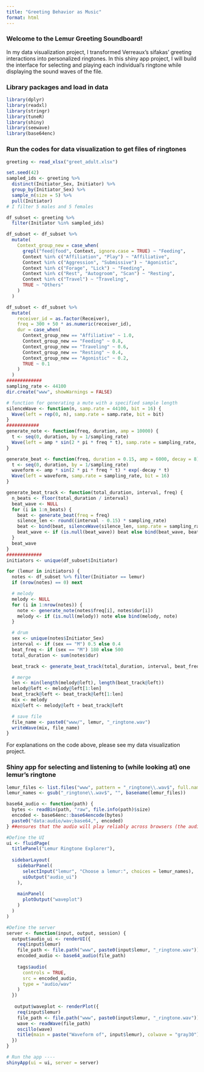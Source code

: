 ```yaml
---
title: "Greeting Behavior as Music"
format: html
---
```


### Welcome to the Lemur Greeting Soundboard!

In my data visualization project, I transformed Verreaux’s sifakas’ greeting interactions into personalized ringtones. In this shiny app project, I will build the interface for selecting and playing each individual's ringtone while displaying the sound waves of the file.

### Library packages and load in data

```r
library(dplyr)
library(readxl)
library(stringr)
library(tuneR)
library(shiny)
library(seewave)
library(base64enc)
```

### Run the codes for data visualization to get files of ringtones

```r
greeting <- read_xlsx("greet_adult.xlsx")

set.seed(42) 
sampled_ids <- greeting %>%
  distinct(Initiator_Sex, Initiator) %>%
  group_by(Initiator_Sex) %>% 
  sample_n(size = 5) %>%
  pull(Initiator)
# I filter 5 males and 5 females

df_subset <- greeting %>%
  filter(Initiator %in% sampled_ids)

df_subset <- df_subset %>%
  mutate(
    Context_group_new = case_when(
      grepl("feed|food", Context, ignore.case = TRUE) ~ "Feeding",
      Context %in% c("Affiliation", "Play") ~ "Affiliative",
      Context %in% c("Aggression", "Submissive") ~ "Agonistic",
      Context %in% c("Forage", "Lick") ~ "Feeding",
      Context %in% c("Rest", "Autogroom", "Scan") ~ "Resting",
      Context %in% c("Travel") ~ "Traveling",
      TRUE ~ "Others"
    )
  )

df_subset <- df_subset %>%
  mutate(
    receiver_id = as.factor(Receiver),
    freq = 300 + 50 * as.numeric(receiver_id),
    dur = case_when(
      Context_group_new == "Affiliative" ~ 1.0,
      Context_group_new == "Feeding" ~ 0.8,
      Context_group_new == "Traveling" ~ 0.6,
      Context_group_new == "Resting" ~ 0.4,
      Context_group_new == "Agonistic" ~ 0.2,
      TRUE ~ 0.1
    )
  )
#############
sampling_rate <- 44100
dir.create("www", showWarnings = FALSE)

# function for generating a mute with a specified sample length
silenceWave <- function(n, samp.rate = 44100, bit = 16) {
  Wave(left = rep(0, n), samp.rate = samp.rate, bit = bit)
}
############
generate_note <- function(freq, duration, amp = 10000) {
  t <- seq(0, duration, by = 1/sampling_rate)
  Wave(left = amp * sin(2 * pi * freq * t), samp.rate = sampling_rate, bit = 16)
}

generate_beat <- function(freq, duration = 0.15, amp = 6000, decay = 8) {
  t <- seq(0, duration, by = 1/sampling_rate)
  waveform <- amp * sin(2 * pi * freq * t) * exp(-decay * t)
  Wave(left = waveform, samp.rate = sampling_rate, bit = 16)
}

generate_beat_track <- function(total_duration, interval, freq) {
  n_beats <- floor(total_duration / interval)
  beat_wave <- NULL
  for (i in 1:n_beats) {
    beat <- generate_beat(freq = freq)
    silence_len <- round((interval - 0.15) * sampling_rate)
    beat <- bind(beat, silenceWave(silence_len, samp.rate = sampling_rate, bit = 16))
    beat_wave <- if (is.null(beat_wave)) beat else bind(beat_wave, beat)
  }
  beat_wave
}
#############
initiators <- unique(df_subset$Initiator)

for (lemur in initiators) {
  notes <- df_subset %>% filter(Initiator == lemur)
  if (nrow(notes) == 0) next

  # melody
  melody <- NULL
  for (i in 1:nrow(notes)) {
    note <- generate_note(notes$freq[i], notes$dur[i])
    melody <- if (is.null(melody)) note else bind(melody, note)
  }

  # drum
  sex <- unique(notes$Initiator_Sex)
  interval <- if (sex == "M") 0.5 else 0.4
  beat_freq <- if (sex == "M") 180 else 500
  total_duration <- sum(notes$dur)

  beat_track <- generate_beat_track(total_duration, interval, beat_freq)

  # merge
  len <- min(length(melody@left), length(beat_track@left))
  melody@left <- melody@left[1:len]
  beat_track@left <- beat_track@left[1:len]
  mix <- melody
  mix@left <- melody@left + beat_track@left

  # save file
  file_name <- paste0("www/", lemur, "_ringtone.wav")
  writeWave(mix, file_name)
}
```

For explanations on the code above, please see my data visualization project.

### Shiny app for selecting and listening to (while looking at) one lemur's ringtone

```r
lemur_files <- list.files("www", pattern = "_ringtone\\.wav$", full.names = TRUE)
lemur_names <- gsub("_ringtone\\.wav$", "", basename(lemur_files))

base64_audio <- function(path) {
  bytes <- readBin(path, "raw", file.info(path)$size)
  encoded <- base64enc::base64encode(bytes)
  paste0("data:audio/wav;base64,", encoded)
} ##ensures that the audio will play reliably across browsers (the audio files were not playable using original files)

#Define the UI
ui <- fluidPage(
  titlePanel("Lemur Ringtone Explorer"),
  
  sidebarLayout(
    sidebarPanel(
      selectInput("lemur", "Choose a lemur:", choices = lemur_names),
      uiOutput("audio_ui")
    ),
    
    mainPanel(
      plotOutput("waveplot")
    )
  )
)

#Define the server
server <- function(input, output, session) {
  output$audio_ui <- renderUI({
    req(input$lemur)
    file_path <- file.path("www", paste0(input$lemur, "_ringtone.wav"))
    encoded_audio <- base64_audio(file_path)
    
    tags$audio(
      controls = TRUE,
      src = encoded_audio,
      type = "audio/wav"
    )
  })
  
   output$waveplot <- renderPlot({
    req(input$lemur)
    file_path <- file.path("www", paste0(input$lemur, "_ringtone.wav"))
    wave <- readWave(file_path)
    oscillo(wave)
    title(main = paste("Waveform of", input$lemur), colwave = "gray30")
  })
}

# Run the app ----
shinyApp(ui = ui, server = server)

```
